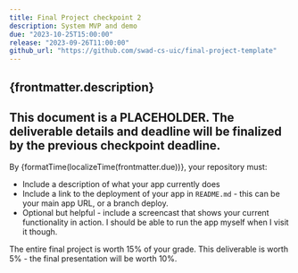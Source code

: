 ```yaml
---
title: Final Project checkpoint 2
description: System MVP and demo
due: "2023-10-25T15:00:00"
release: "2023-09-26T11:00:00"
github_url: "https://github.com/swad-cs-uic/final-project-template"
---
```



## {frontmatter.description}

## This document is a PLACEHOLDER. The deliverable details and deadline will be finalized by the previous checkpoint deadline.

By {formatTime(localizeTime(frontmatter.due))}, your repository must:

- Include a description of what your app currently does
- Include a link to the deployment of your app in `README.md` - this can be your main app URL, or a branch deploy.
- Optional but helpful - include a screencast that shows your current functionality in action. I should be able to run the app myself when I visit it though.

The entire final project is worth 15% of your grade. This deliverable is worth 5% - the final presentation will be worth 10%.
